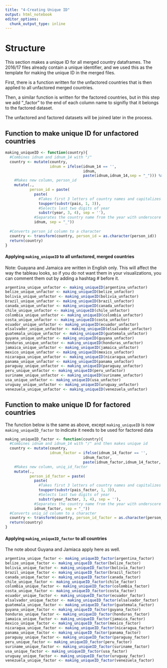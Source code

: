```yaml
---
title: "4-Creating Unique ID"
output: html_notebook
editor_options: 
  chunk_output_type: inline
---
```


# Structure
This section makes a unique ID for all merged country dataframes. The 2016/17 files already contain a unique identifier, and we used this as the template for making the unique ID in the merged files.

First, there is a function written for the unfactored countries that is then applied to all unfactored merged countries.

Then, a similar function is written for the factored countries, but in this step we add "_factor" to the end of each column name to signifiy that it belongs to the factored dataset.

The unfactored and factored datasets will be joined later in the process.

## Function to make unique ID for unfactored countries
```r
making_uniqueID <- function(country){
  #Combines idnum and idnum_14 with "/"
  country <- mutate(country,
                    idnum = ifelse(idnum_14 == '',
                                   idnum,
                                   paste(idnum,idnum_14,sep = "_"))) %>%
    #Makes new column, person_id
    mutate(.,
           person_id = paste(
             paste(
               #Takes first 3 letters of country names and capitalizes it
               toupper(substr(pais, 1, 3)),
               #Selects last two digits of year
               substr(year, 3, 4), sep = ''),
             #Separates the country name from the year with underscore
             idnum, sep = "_"))
  
  #Converts person_id column to a character
  country <- transform(country, person_id = as.character(person_id))
  return(country)
}
```

#### Applying `making_uniqueID` to all unfactored, merged countries
Note: Guayana and Jamaica are written in English only. This will affect the way the tableau looks, so if you do not want them in your visualizations, you can comment them out by adding a hashtag # before it. 
```r
argentina_unique_unfactor <- making_uniqueID(argentina_unfactor)
belize_unique_unfactor <- making_uniqueID(belize_unfactor)
bolivia_unique_unfactor <- making_uniqueID(bolivia_unfactor)
brazil_unique_unfactor <- making_uniqueID(brazil_unfactor)
canada_unique_unfactor <- making_uniqueID(canada_unfactor)
chile_unique_unfactor <- making_uniqueID(chile_unfactor)
colombia_unique_unfactor <- making_uniqueID(colombia_unfactor)
costa_unique_unfactor <- making_uniqueID(costa_unfactor)
ecuador_unique_unfactor <- making_uniqueID(ecuador_unfactor)
elsalvador_unique_unfactor <- making_uniqueID(elsalvador_unfactor)
guatemala_unique_unfactor <- making_uniqueID(guatemala_unfactor)
guyana_unique_unfactor <- making_uniqueID(guyana_unfactor)
honduras_unique_unfactor <- making_uniqueID(honduras_unfactor)
jamaica_unique_unfactor <- making_uniqueID(jamaica_unfactor)
mexico_unique_unfactor <- making_uniqueID(mexico_unfactor)
nicaragua_unique_unfactor <- making_uniqueID(nicaragua_unfactor)
panama_unique_unfactor <- making_uniqueID(panama_unfactor)
paraguay_unique_unfactor <- making_uniqueID(paraguay_unfactor)
peru_unique_unfactor <- making_uniqueID(peru_unfactor)
suriname_unique_unfactor <- making_uniqueID(suriname_unfactor)
usa_unique_unfactor <- making_uniqueID(usa_unfactor)
uruguay_unique_unfactor <- making_uniqueID(uruguay_unfactor)
venezuela_unique_unfactor <- making_uniqueID(venezuela_unfactor)
```

## Function to make unique ID for factored countries
The function below is the same as above, except `making_uniqueID` is now `making_uniqueID_factor` to indicate it needs to be used for factored data
```r
making_uniqueID_factor <- function(country){
  #Combines idnum and idnum_14 with "/" and then makes unique id
  country <- mutate(country,
                    idnum_factor = ifelse(idnum_14_factor == '',
                                   idnum_factor,
                                   paste(idnum_factor,idnum_14_factor, sep = "_"))) %>%
    #Makes new column, uniq_id_factor
    mutate(.,
           person_id_factor = paste(
             paste(
               #Takes first 3 letters of country names and capitalizes it
               toupper(substr(pais_factor, 1, 3)),
               #Selects last two digits of year
               substr(year_factor, 3, 4), sep = ''),
             #Separates the country name from the year with underscore
             idnum_factor, sep = "_"))
  #Converts uniq_id column to a character
  country <- transform(country, person_id_factor = as.character(person_id_factor))
  return(country)
}
```


#### Applying `making_uniqueID_factor` to all countries
The note about Guyana and Jamiaca apply here as well.
```r
argentina_unique_factor <- making_uniqueID_factor(argentina_factor)
belize_unique_factor <- making_uniqueID_factor(belize_factor)
bolivia_unique_factor <- making_uniqueID_factor(bolivia_factor)
brazil_unique_factor <- making_uniqueID_factor(brazil_factor)
canada_unique_factor <- making_uniqueID_factor(canada_factor)
chile_unique_factor <- making_uniqueID_factor(chile_factor)
colombia_unique_factor <- making_uniqueID_factor(colombia_factor)
costa_unique_factor <- making_uniqueID_factor(costa_factor)
ecuador_unique_factor <- making_uniqueID_factor(ecuador_factor)
elsalvador_unique_factor <- making_uniqueID_factor(elsalvador_factor)
guatemala_unique_factor <- making_uniqueID_factor(guatemala_factor)
guyana_unique_factor <- making_uniqueID_factor(guyana_factor)
honduras_unique_factor <- making_uniqueID_factor(honduras_factor)
jamaica_unique_factor <- making_uniqueID_factor(jamaica_factor)
mexico_unique_factor <- making_uniqueID_factor(mexico_factor)
nicaragua_unique_factor <- making_uniqueID_factor(nicaragua_factor)
panama_unique_factor <- making_uniqueID_factor(panama_factor)
paraguay_unique_factor <- making_uniqueID_factor(paraguay_factor)
peru_unique_factor <- making_uniqueID_factor(peru_factor)
suriname_unique_factor <- making_uniqueID_factor(suriname_factor)
usa_unique_factor <- making_uniqueID_factor(usa_factor)
uruguay_unique_factor <- making_uniqueID_factor(uruguay_factor)
venezuela_unique_factor <- making_uniqueID_factor(venezuela_factor)
```
